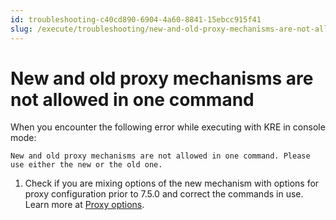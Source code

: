 ```yaml
---
id: troubleshooting-c40cd890-6904-4a60-8841-15ebcc915f41
slug: /execute/troubleshooting/new-and-old-proxy-mechanisms-are-not-allowed-in-one-command
---
```


# New and old proxy mechanisms are not allowed in one command

When you encounter the following error while executing with KRE in console mode:

```
New and old proxy mechanisms are not allowed in one command. Please use either the new or the old one.
```

1.  Check if you are mixing options of the new mechanism with options for proxy configuration prior to 7.5.0 and correct the commands in use. Learn more at [Proxy options](/execute/katalon-runtime-engine/command-line-syntax-in-katalon-runtime-engine#).